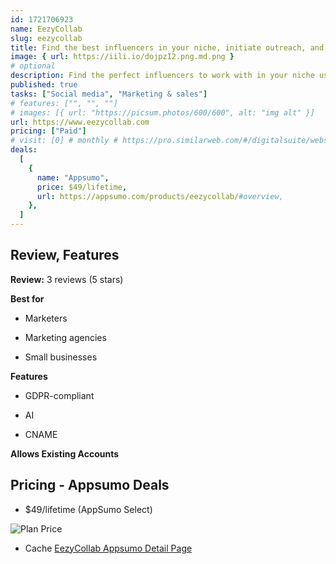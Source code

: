 ```yaml
---
id: 1721706923
name: EezyCollab
slug: eezycollab
title: Find the best influencers in your niche, initiate outreach, and track profile metrics in one place
image: { url: https://iili.io/dojpzI2.png.md.png }
# optional
description: Find the perfect influencers to work with in your niche using custom AI search tagsSend bulk emails to every influencer on your list and track social metrics
published: true
tasks: ["Social media", "Marketing & sales"]
# features: ["", "", ""]
# images: [{ url: "https://picsum.photos/600/600", alt: "img alt" }]
url: https://www.eezycollab.com
pricing: ["Paid"]
# visit: [0] # monthly # https://pro.similarweb.com/#/digitalsuite/websiteanalysis/home
deals:
  [
    {
      name: "Appsumo",
      price: $49/lifetime,
      url: https://appsumo.com/products/eezycollab/#overview,
    },
  ]
---
```


## Review, Features

**Review:** 3 reviews (5 stars)

**Best for**

- Marketers

- Marketing agencies

- Small businesses

**Features**

- GDPR-compliant

- AI

- CNAME

**Allows Existing Accounts**

## Pricing - Appsumo Deals

- $49/lifetime (AppSumo Select)

<Img src="https://iili.io/dolUvKQ.png" alt="Plan Price" />

- Cache [EezyCollab Appsumo Detail Page](https://iili.io/do8TSs4.png)
